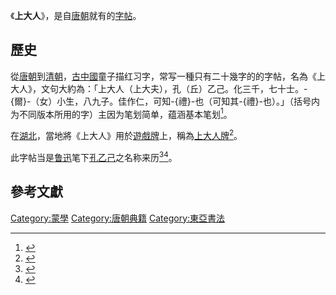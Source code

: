 {{expand|time=2013-09-25T15:50:49+00:00}}
《'''上大人'''》，是自[[唐朝|唐朝]]就有的[[字帖|字帖]]。

==歷史==
從[[唐朝|唐朝]]到[[清朝|清朝]]，[[中国历史|古中國]]童子描红习字，常写一種只有二十幾字的的字帖，名為《上大人》，文句大約為：「上大人（上大夫），孔（丘）乙己。化三千，七十士。-{爾}-（女）小生，八九子。佳作仁，可知-{禮}-也（可知其-{禮}-也）。」（括号内为不同版本所用的字）主因为笔划简单，蕴涵基本笔划<ref name="敦煌与丝路文化学术讲座（第一辑）">{{cite book |author=国图善本部敦煌中心|title=《敦煌与丝路文化学术讲座》 （第一辑）|date=2003-09|publisher=北京圖書館出版社|location=中國|language=zh-hans |isbn=9787501321605}}</ref>。

在[[湖北省|湖北]]，當地將《上大人》用於[[遊戲牌|遊戲牌]]上，稱為[[上大人牌|上大人牌]]<ref name="赌博纵横">{{cite book |author=涂文学|title=《赌博纵横》 |date=1997-09-01|publisher=民主与建设出版社|location=中國|language=zh-hans |isbn=9787801121240}}</ref>。

此字帖当是[[鲁迅|鲁迅]]笔下[[孔乙己|孔乙己]]之名称来历<ref name="Yang 2002 p. 37">{{cite book | last=Yang | first=G. | title=祝福及其他 | publisher=中文大學出版社 | series=Bilingual Series on Modern Chinese Literature | year=2002 | isbn=978-962-996-043-8 | url=https://books.google.com.hk/books?id=2vJmRiiMoBMC&pg=PA37 | language=zh | access-date=2021-09-01 | page=37 | archive-date=2021-09-08 | archive-url=https://web.archive.org/web/20210908213139/https://books.google.com.hk/books?id=2vJmRiiMoBMC&pg=PA37 | dead-url=no }}</ref><ref name="語法分析 2018 p. 119">{{cite book | title=語法分析 | publisher=商務印書館(香港)有限公司 | year=2018 | isbn=978-962-07-7280-1 | url=https://books.google.com.hk/books?id=eQ0pEAAAQBAJ&pg=PA119 | language=zh | access-date=2021-09-01 | page=119 | archive-date=2021-09-01 | archive-url=https://web.archive.org/web/20210901052741/https://books.google.com.hk/books?id=eQ0pEAAAQBAJ&pg=PA119 | dead-url=no }}</ref>。

==參考文獻==
{{reflist}} 

[[Category:蒙學|Category:蒙學]]
[[Category:唐朝典籍|Category:唐朝典籍]]
[[Category:東亞書法|Category:東亞書法]]
{{中国历史小作品}}